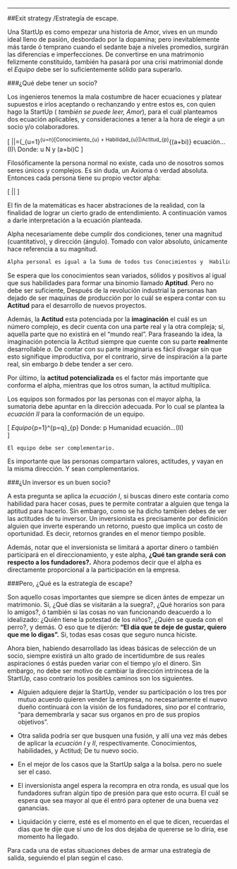 ___
##Exit strategy /Estrategía de escape.

Una StartUp es como empezar una historia de Amor, vives en un mundo ideal lleno de pasión, desbordado por la dopamina; pero inevitablemente más tarde ó temprano cuando el sedante  baje a niveles promedios, surgirán las diferencias e imperfecciones. De convertirse en una matrimonio felizmente constituido, también ha pasará por una crisi matrimonial donde el _Equipo_ debe ser lo suficientemente sólido para superarlo. 

###¿Qué debe tener un socio?

Los ingenieros tenemos la mala costumbre de hacer ecuaciones y platear supuestos e irlos aceptando o rechanzando y entre estos es, con quien hago la StartUp ( _también se puede leer, Amor_), para el cuál planteamos dos ecuación aplicables, y consideraciones a tener a la hora de elegir a un socio y/o colaboradores.


\[
|\overrightarrow{\alpha_{p}}|=(\sum_{u=1}^{u=n}[Conocimiento_{u} + Habilidad_{u}])Actitud_{p}^{(a+bi)}     \hspace{0,5cm} ecuación...(I)\\    Donde:  u \in N \hspace{0,2cm} y \hspace{0,2cm} (a+bi)\in C 
\]

Filosóficamente la persona normal no existe, cada uno de nosotros somos seres únicos  y complejos. Es sin duda,  un Axioma ó verdad absoluta. Entonces cada persona tiene su propio vector alpha:

\[
|\overrightarrow{\alpha_{personal}}|
\]

<!--# \protect \scalebox{1.2}{Un voyage de vacances} -->

 El fín de la matemáticas es hacer  abstraciones de la realidad, con la finalidad de lograr un cierto grado de entendimiento. A continuación vamos a darle interpretación a la ecuación planteada.


Alpha   necesariamente debe cumplir dos condiciones, tener una magnitud (cuantitativo), y dirección (ángulo). Tomado con valor absoluto, únicamente  hace referencia a su magnitud.

```r
Alpha personal es igual a la Suma de todos tus Conocimientos y  Habilidades multiplicado por su Actitud elevado a la imaginación.

```
Se espera que los conocimientos sean variados, sólidos y  positivos al igual que sus habilidades para formar una binomio llamado  **Aptitud**. Pero no debe ser suficiente, Después de la revolución industrial la personas han dejado de ser maquinas de producción por lo cuál se  espera contar con su **Actitud** para el desarrollo de nuevos proyectos.


Además, la **Actitud** esta potenciada por la **imaginación**  el cuál es un número complejo, es decir cuenta con una parte real y la otra compleja; si, aquella parte  que no existirá en el "mundo real". Para fraseando la idea, la imaginación potencia la Actitud siempre que cuente con su parte **real**mente desarrollable *_a_*. De contar con su parte imaginaria es fácil divagar sin que esto signifique improductiva, por el contrario, sirve de inspiración a la parte real, sin embargo  *_b_* debe tender a ser cero.

Por último, la **actitud potencializada** es el factor más importante que conforma el alpha, mientras que los otros suman, la actitud multiplica.

Los equipos son formados por las personas con el mayor alpha, la sumatoria debe apuntar en la dirección adecuada. Por lo cual se plantea la _ecuación II_ para la conformación de un equipo. 

\[
\perp_Equipo\equiv\sum_{p=1}^{p=q}\alpha_{p} \approx \frac{\pi}{2}  \hspace{0,4cm}   Donde:  p \in Humanidad \hspace{0,5cm} ecuación...(II)  
\]

```r
El equipo debe ser complementario.

```

Es importante que las personas compartarn valores, actitudes, y vayan en la misma dirección. Y sean complementarios.

###¿Un inversor es un buen socio?

A esta pregunta se aplica la _ecuación I_, si buscas dinero este contaría como habilidad para hacer cosas, pues te permite contratar a alguien que tenga la aptitud para hacerlo. Sin embargo, como se ha dicho tambien debes de ver las actitudes de tu inversor. Un inversionista es precisamente por definición alguien que inverte esperando un retorno, puesto que implica un costo de oportunidad. Es decir, retornos grandes en el menor tiempo posible.

Además, notar que el inversionista se limitará a aportar dinero o también participará en el direccionamiento, y este alpha, **¿Qué tan grande será con respecto a los fundadores?.** Ahora podemos decir que el alpha es directamente proporcional a la participación en la empresa. 

###Pero, ¿Qué es la estrategía de escape?

Son aquello cosas importantes que siempre se dicen ántes de empezar un matrimonio. Si, ¿Qué días se visitarán a la suegra?, ¿Qué horarios son para lo amigos?, ó también si las cosas no van funcionando deacuerdo a lo idealizado:  ¿Quién tiene la potestad de los niños?,  ¿Quién se queda con el perro?, y demás. O eso que te dijerón: **"El día que te deje de gustar, quiero que me lo digas".** Si, todas esas cosas que seguro nunca hiciste. 

Ahora bien, habiendo desarrollado las ideas básicas de selección de un socio, siempre existirá un alto grado de incertidumbre de sus reales aspiraciones ó estás pueden variar con el tiempo y/o el dinero. Sin embargo, no debe ser motivo de cambiar la dirección intríncesa de la StartUp, caso contrario los posibles caminos son los siguientes.

- Alguien adquiere dejar la StartUp, vender su participación o los tres por mutuo acuerdo quieren vender la empresa, no necesariamente el nuevo dueño continuará con la visión de los fundadores, sino por el contrario, "para demembrarla y sacar sus organos en pro de sus propios objetivos".

- Otra salida podría ser que busquen una fusión, y allí una vez más debes de aplicar la _ecuación I_  y _II_, respectivamente. Conocimientos, habilidades, y Actitud; De tu nuevo socio.

- En el mejor de los casos que la StartUp salga a la bolsa. pero no suele ser el caso.

- El inversionista angel espera la recompra en otra ronda, es usual que los fundadores sufran algún tipo de presión para que esto ocurra. El cuál se espera que sea mayor al que él entró para optener de una buena vez ganancias.

- Liquidación y cierre, esté es el momento en el que te dicen, recuerdas el días que te dije que sí uno de los dos dejaba de quererse se lo diría, ese momento ha llegado.

Para cada una de estas situaciones debes de armar una estrategía de salida, seguiendo el plan según el caso.